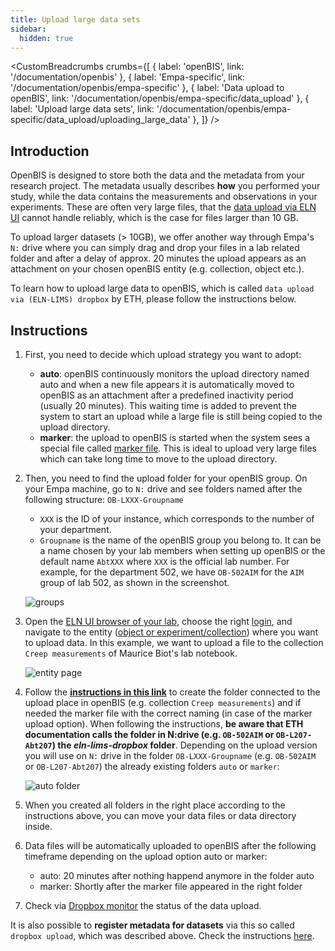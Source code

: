 ---
title: Upload large data sets
sidebar:
  hidden: true
---


<CustomBreadcrumbs
  crumbs={[
    { label: 'openBIS', link: '/documentation/openbis' },
    { label: 'Empa-specific', link: '/documentation/openbis/empa-specific' },
    { label: 'Data upload to openBIS', link: '/documentation/openbis/empa-specific/data_upload' },
    { label: 'Upload large data sets', link: '/documentation/openbis/empa-specific/data_upload/uploading_large_data' },
  ]}
/>

## Introduction

OpenBIS is designed to store both the data and the metadata from your research project. The metadata usually describes **how** you performed your study, while the data contains the measurements and observations in your experiments. These are often very large files, that the [data upload via ELN UI](https://openbis.readthedocs.io/en/latest/user-documentation/general-users/data-upload.html#data-upload-via-web-ui) cannot handle reliably, which is the case for files larger than 10 GB.

To upload larger datasets (> 10GB), we offer another way through Empa's `N:` drive where you can simply drag and drop your files in a lab related folder and after a delay of approx. 20 minutes the upload appears as an attachment on your chosen openBIS entity (e.g. collection, object etc.).

To learn how to upload large data to openBIS, which is called `data upload via (ELN-LIMS) dropbox` by ETH, please follow the instructions below.

## Instructions

1. First, you need to decide which upload strategy you want to adopt:

   - **auto**: openBIS continuously monitors the upload directory named auto and when a new file appears it is automatically moved to openBIS as an attachment after a predefined inactivity period (usually 20 minutes). This waiting time is added to prevent the system to start an upload while a large file is still being copied to the upload directory.
   - **marker**: the upload to openBIS is started when the system sees a special file called [marker file](https://openbis.readthedocs.io/en/latest/user-documentation/general-users/data-upload.html#dropbox-with-markerfile). This is ideal to upload very large files which can take long time to move to the upload directory.

1. Then, you need to find the upload folder for your openBIS group. On your Empa machine, go to `N:` drive and see  folders named after the following structure: `OB-LXXX-Groupname`

   - `XXX` is the ID of your instance, which corresponds to the number of your department.
   - `Groupname` is the name of the openBIS group you belong to. It can be a name chosen by your lab members when setting up openBIS or the default name  `AbtXXX` where `XXX` is the official lab number. For example, for the department 502, we have `OB-502AIM` for the `AIM` group of lab 502, as shown in the screenshot.

    ![groups](src/assets/openBIS/Bild/groups.png)

1. Open the [ELN UI browser of your lab](../../5_Pages_for_Labs/index.md), choose the right [login](../../1_Getting_Started/01_Login.md), and navigate to the entity ([object or experiment/collection](https://openbis.readthedocs.io/en/latest/user-documentation/general-users/lab-notebook.html)) where you want to upload data. In this example, we want to upload a file to the collection `Creep measurements` of Maurice Biot's lab notebook.

    ![entity page](src/assets/openBIS/Bild/entity_page.png)

1. Follow the **[instructions in this link](https://openbis.readthedocs.io/en/latest/user-documentation/general-users/data-upload.html#data-upload-via-dropbox)** to create the folder connected to the upload place in openBIS (e.g. collection `Creep measurements`) and if needed the marker file with the correct naming (in case of the marker upload option). When following the instructions, **be aware that ETH documentation calls the folder in N:drive (e.g. `OB-502AIM` or `OB-L207-Abt207`) the _eln-lims-dropbox_ folder**. Depending on the upload version you will use on `N:` drive in the folder `OB-LXXX-Groupname` (e.g. `OB-502AIM` or `OB-L207-Abt207`) the already existing folders `auto` or `marker`:

    ![auto folder](src/assets/openBIS/Bild/auto_folder.png)

1. When you created all folders in the right place according to the instructions above, you can move your data files or data directory inside.

1. Data files will be automatically uploaded to openBIS after the following timeframe depending on the upload option auto or marker:

   - auto: 20 minutes after nothing happend anymore in the folder auto
   - marker: Shortly after the marker file appeared in the right folder

1. Check via [Dropbox monitor](https://openbis.readthedocs.io/en/latest/user-documentation/general-users/data-upload.html#dropbox-monitor) the status of the data upload.

It is also possible to **register metadata for datasets** via this so called `dropbox upload`, which was described above. Check the instructions [here](https://openbis.readthedocs.io/en/latest/user-documentation/general-users/data-upload.html#registration-of-metadata-for-datasets-via-dropbox).